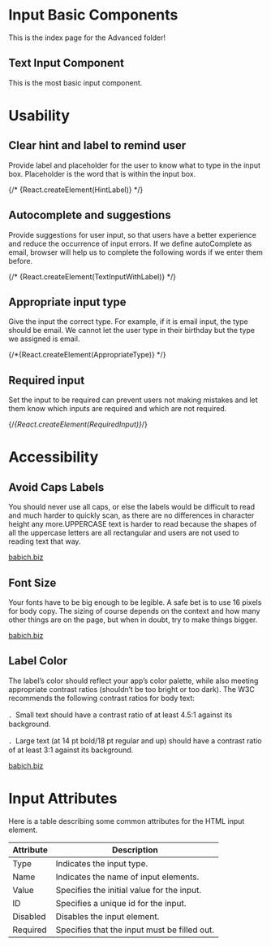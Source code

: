 
# Input Basic Components

This is the index page for the Advanced folder!

## Text Input Component

This is the most basic input component.

<TextInputComponent />


# Usability

## Clear hint and label to remind user 

Provide label and placeholder for the user to know what to type in the input box. Placeholder is the word that is within the input box.

<HintLabel />

{/* {React.createElement(HintLabel)} */}

## Autocomplete and suggestions

Provide suggestions for user input, so that users have a better experience and reduce the occurrence of input errors. If we define autoComplete as email, browser will help us to complete the following words if we enter them before.

<AutoComplete />

{/* {React.createElement(TextInputWithLabel)} */}

## Appropriate input type
Give the input the correct type. For example, if it is email input, the type should be email. We cannot let the user type in their birthday but the type we assigned is email.

<InputType />

{/*{React.createElement(AppropriateType)} */}

## Required input 
Set the input to be required can prevent users not making mistakes and let them know which inputs are required and which are not required.

<RequiredInput />

{/*{React.createElement(RequiredInput)}*/}

# Accessibility

## Avoid Caps Labels 
You should never use all caps, or else the labels would be difficult to read and much harder to quickly scan, as there are no differences in character height any more.UPPERCASE text is harder to read because the shapes of all the uppercase letters are all rectangular and users are not used to reading text that way. 

[babich.biz](https://babich.biz/designing-perfect-text-field-clarity-accessibility-and-user-effort/)

## Font Size
Your fonts have to be big enough to be legible. A safe bet is to use 16 pixels for body copy. The sizing of course depends on the context and how many other things are on the page, but when in doubt, try to make things bigger.

[babich.biz](https://babich.biz/designing-perfect-text-field-clarity-accessibility-and-user-effort/)

## Label Color
The label’s color should reflect your app’s color palette, while also meeting appropriate contrast ratios (shouldn’t be too bright or too dark). The W3C recommends the following contrast ratios for body text:

．Small text should have a contrast ratio of at least 4.5:1 against its background.

．Large text (at 14 pt bold/18 pt regular and up) should have a contrast ratio of at least 3:1 against its background.

[babich.biz](https://babich.biz/designing-perfect-text-field-clarity-accessibility-and-user-effort/)

# Input Attributes

Here is a table describing some common attributes for the HTML input element.

| Attribute | Description                                       |
|-----------|---------------------------------------------------|
| Type      | Indicates the input type.                        |
| Name      | Indicates the name of input elements.            |
| Value     | Specifies the initial value for the input.       |
| ID        | Specifies a unique id for the input.             |
| Disabled  | Disables the input element.                      |
| Required  | Specifies that the input must be filled out.     |





